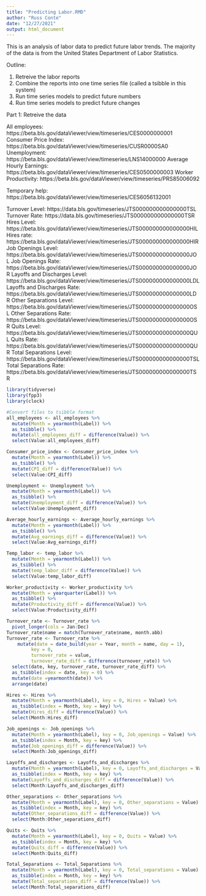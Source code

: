 ```yaml
---
title: "Predicting Labor.RMD"
author: "Russ Conte"
date: "12/27/2021"
output: html_document
---
```


This is an analysis of labor data to predict future labor trends. The majority of the data is from the United States Department of Labor Statistics.

Outline:

1. Retreive the labor reports
2. Combine the reports into one time series file (called a tsibble in this system)
3. Run time series models to predict future numbers
4. Run time series models to predict future changes

Part 1: Retreive the data

All employees: https://beta.bls.gov/dataViewer/view/timeseries/CES0000000001
Consumer Price Index: https://beta.bls.gov/dataViewer/view/timeseries/CUSR0000SA0
Unemployment: 	https://beta.bls.gov/dataViewer/view/timeseries/LNS14000000
Average Hourly Earnings: 	https://beta.bls.gov/dataViewer/view/timeseries/CES0500000003
Worker Productivity: 	https://beta.bls.gov/dataViewer/view/timeseries/PRS85006092

Temporary help: https://beta.bls.gov/dataViewer/view/timeseries/CES6056132001

Turnover Level: https://data.bls.gov/timeseries/JTS000000000000000TSL
Turnover Rate: https://data.bls.gov/timeseries/JTS000000000000000TSR
Hires Level: https://beta.bls.gov/dataViewer/view/timeseries/JTS000000000000000HIL
Hires rate: https://beta.bls.gov/dataViewer/view/timeseries/JTS000000000000000HIR
Job Openings Level: https://beta.bls.gov/dataViewer/view/timeseries/JTS000000000000000JOL
Job Openings Rate: https://beta.bls.gov/dataViewer/view/timeseries/JTS000000000000000JOR
Layoffs and Discharges Level: https://beta.bls.gov/dataViewer/view/timeseries/JTS000000000000000LDL
Layoffs and Discharges Rate: https://beta.bls.gov/dataViewer/view/timeseries/JTS000000000000000LDR
Other Separations Level: https://beta.bls.gov/dataViewer/view/timeseries/JTS000000000000000OSL
Other Separations Rate: https://beta.bls.gov/dataViewer/view/timeseries/JTS000000000000000OSR
Quits Level: https://beta.bls.gov/dataViewer/view/timeseries/JTS000000000000000QUL
Quits Rate: https://beta.bls.gov/dataViewer/view/timeseries/JTS000000000000000QUR
Total Separations Level: https://beta.bls.gov/dataViewer/view/timeseries/JTS000000000000000TSL
Total Separations Rate: https://beta.bls.gov/dataViewer/view/timeseries/JTS000000000000000TSR

```r

library(tidyverse)
library(fpp3)
library(clock)

#Convert files to tsibble format
all_employees <- all_employees %>% 
  mutate(Month = yearmonth(Label)) %>% 
  as_tsibble() %>% 
  mutate(all_employees_diff = difference(Value)) %>% 
  select(Value:all_employees_diff)

Consumer_price_index <- Consumer_price_index %>% 
  mutate(Month = yearmonth(Label)) %>% 
  as_tsibble() %>% 
  mutate(CPI_diff = difference(Value)) %>% 
  select(Value:CPI_diff)

Unemployment <- Unemployment %>% 
  mutate(Month = yearmonth(Label)) %>% 
  as_tsibble() %>% 
  mutate(Unemployment_diff = difference(Value)) %>% 
  select(Value:Unemployment_diff)

Average_hourly_earnings <- Average_hourly_earnings %>% 
  mutate(Month = yearmonth(Label)) %>% 
  as_tsibble() %>% 
  mutate(Avg_earnings_diff = difference(Value)) %>% 
  select(Value:Avg_earnings_diff)

Temp_labor <- temp_labor %>% 
  mutate(Month = yearmonth(Label)) %>% 
  as_tsibble() %>% 
  mutate(temp_labor_diff = difference(Value)) %>% 
  select(Value:temp_labor_diff)

Worker_productivity <- Worker_productivity %>% 
  mutate(Month = yearquarter(Label)) %>% 
  as_tsibble() %>% 
  mutate(Productivity_diff = difference(Value)) %>% 
  select(Value:Productivity_diff)

Turnover_rate <- Turnover_rate %>% 
  pivot_longer(cols = Jan:Dec)
Turnover_rate$name = match(Turnover_rate$name, month.abb)
Turnover_rate <- Turnover_rate %>% 
    mutate(date = date_build(year = Year, month = name, day = 1),
         key = 0,
         turnover_rate = value,
         turnover_rate_diff = difference(turnover_rate)) %>% 
  select(date, key, turnover_rate, turnover_rate_diff) %>% 
  as_tsibble(index = date, key = 0) %>% 
  mutate(date =yearmonth(date)) %>% 
  arrange(date)

Hires <- Hires %>% 
  mutate(Month = yearmonth(Label), key = 0, Hires = Value) %>% 
  as_tsibble(index = Month, key = key) %>% 
  mutate(Hires_diff = difference(Value)) %>% 
  select(Month:Hires_diff)

Job_openings <- Job_openings %>% 
  mutate(Month = yearmonth(Label), key = 0, Job_openings = Value) %>% 
  as_tsibble(index = Month, key = key) %>% 
  mutate(Job_openings_diff = difference(Value)) %>% 
  select(Month:Job_openings_diff)

Layoffs_and_discharges <- Layoffs_and_discharges %>% 
  mutate(Month = yearmonth(Label), key = 0, Layoffs_and_discharges = Value) %>% 
  as_tsibble(index = Month, key = key) %>% 
  mutate(Layoffs_and_discharges_diff = difference(Value)) %>% 
  select(Month:Layoffs_and_discharges_diff)

Other_separations <- Other_separations %>% 
  mutate(Month = yearmonth(Label), key = 0, Other_separations = Value) %>% 
  as_tsibble(index = Month, key = key) %>% 
  mutate(Other_separations_diff = difference(Value)) %>% 
  select(Month:Other_separations_diff)

Quits <- Quits %>% 
  mutate(Month = yearmonth(Label), key = 0, Quits = Value) %>% 
  as_tsibble(index = Month, key = key) %>% 
  mutate(Quits_diff = difference(Value)) %>% 
  select(Month:Quits_diff)

Total_Separations <- Total_Separations %>% 
  mutate(Month = yearmonth(Label), key = 0, Total_separations = Value) %>% 
  as_tsibble(index = Month, key = key) %>% 
  mutate(Total_separations_diff = difference(Value)) %>% 
  select(Month:Total_separations_diff)

```

